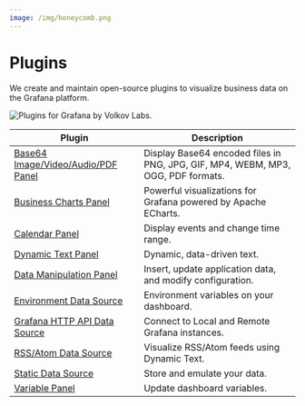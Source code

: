 ```yaml
---
image: /img/honeycomb.png
---
```



# Plugins

We create and maintain open-source plugins to visualize business data on the Grafana platform.

<Image title="Plugins for Grafana by Volkov Labs." src="/img/honeycomb.png" />

| Plugin                                                       | Description                                                                      |
| ------------------------------------------------------------ | -------------------------------------------------------------------------------- |
| [Base64 Image/Video/Audio/PDF Panel](volkovlabs-image-panel) | Display Base64 encoded files in PNG, JPG, GIF, MP4, WEBM, MP3, OGG, PDF formats. |
| [Business Charts Panel](volkovlabs-echarts-panel)            | Powerful visualizations for Grafana powered by Apache ECharts.                   |
| [Calendar Panel](volkovlabs-calendar-panel)                  | Display events and change time range.                                            |
| [Dynamic Text Panel](volkovlabs-dynamictext-panel)           | Dynamic, data-driven text.                                                       |
| [Data Manipulation Panel](volkovlabs-form-panel)             | Insert, update application data, and modify configuration.                       |
| [Environment Data Source](volkovlabs-env-datasource)         | Environment variables on your dashboard.                                         |
| [Grafana HTTP API Data Source](volkovlabs-grapi-datasource)  | Connect to Local and Remote Grafana instances.                                   |
| [RSS/Atom Data Source](volkovlabs-rss-datasource)            | Visualize RSS/Atom feeds using Dynamic Text.                                     |
| [Static Data Source](volkovlabs-static-datasource)           | Store and emulate your data.                                                     |
| [Variable Panel](volkovlabs-variable-panel)                  | Update dashboard variables.                                                      |
